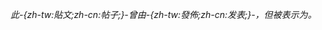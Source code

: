 ''此-{zh-tw:貼文;zh-cn:帖子;}-曾由[[User:{{{authorUser}}}|{{{authorUser}}}]]-{zh-tw:發佈;zh-cn:发表;}-，但被表示为[[User:{{{signatureUser}}}|{{{signatureUser}}}]]。''
